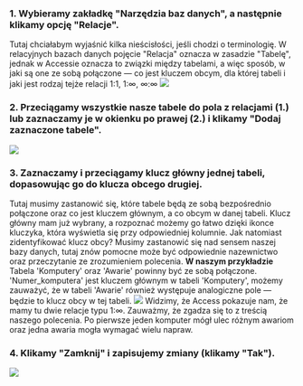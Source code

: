 ### 1. Wybieramy zakładkę "Narzędzia baz danych", a następnie klikamy opcję "Relacje".
Tutaj chciałabym wyjaśnić kilka nieścisłości, jeśli chodzi o terminologię. W relacyjnych bazach danych pojęcie "Relacja" oznacza w zasadzie "Tabelę", jednak w Accessie oznacza to związki między tabelami, a więc sposób, w jaki są one ze sobą połączone — co jest kluczem obcym, dla której tabeli i jaki jest rodzaj tejże relacji 1:1, 1:∞, ∞:∞
![](https://i.imgur.com/vXGH86n.png)

### 2. Przeciągamy wszystkie nasze tabele do pola z relacjami (1.) lub zaznaczamy je w okienku po prawej (2.) i klikamy "Dodaj zaznaczone tabele".
![](https://i.imgur.com/wAPv8V0.png)

### 3. Zaznaczamy i przeciągamy klucz główny jednej tabeli, dopasowując go do klucza obcego drugiej.
Tutaj musimy zastanowić się, które tabele będą ze sobą bezpośrednio połączone oraz co jest kluczem głównym,
a co obcym w danej tabeli. Klucz główny mam już wybrany, a rozpoznać możemy go łatwo dzięki ikonce kluczyka,
która wyświetla się przy odpowiedniej kolumnie. Jak natomiast zidentyfikować klucz obcy? Musimy zastanowić się
nad sensem naszej bazy danych, tutaj znów pomocne może być odpowiednie nazewnictwo oraz przeczytanie ze zrozumieniem polecenia.
**W naszym przykładzie** Tabela 'Komputery' oraz 'Awarie' powinny być ze sobą połączone. 'Numer_komputera' jest kluczem głównym
w tabeli 'Komputery', możemy zauważyć, że w tabeli 'Awarie' również występuje analogiczne pole — będzie to klucz obcy w tej tabeli.
![](https://i.imgur.com/TRZDyID.png)
Widzimy, że Access pokazuje nam, że mamy tu dwie relacje typu 1:∞. Zauważmy, że zgadza się to z treścią naszego polecenia.
Po pierwsze jeden komputer mógł ulec różnym awariom oraz jedna awaria mogła wymagać wielu napraw.
### 4. Klikamy "Zamknij" i zapisujemy zmiany (klikamy "Tak").
![](https://i.imgur.com/ReqeQCU.png)